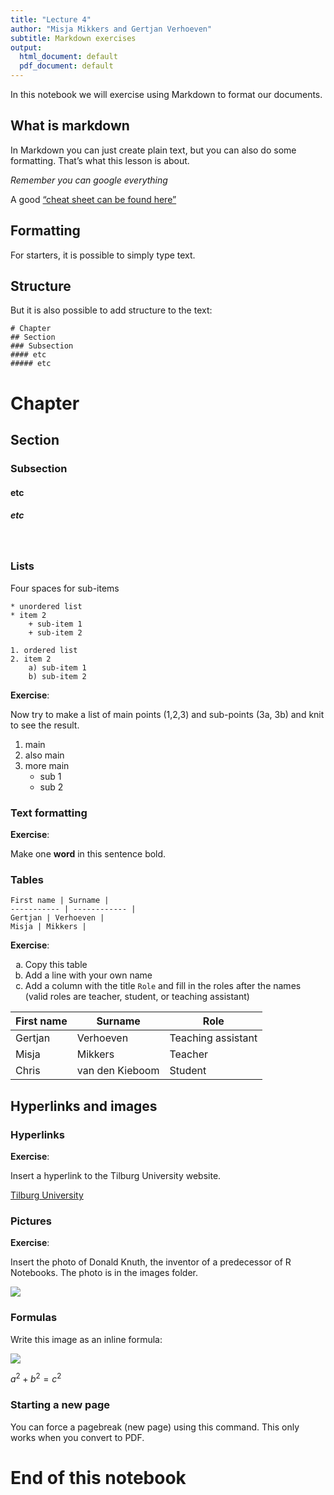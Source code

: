 ```yaml
---
title: "Lecture 4"
author: "Misja Mikkers and Gertjan Verhoeven"
subtitle: Markdown exercises
output:
  html_document: default
  pdf_document: default
---
```


In this notebook we will exercise using Markdown to format our documents.

## What is markdown

In Markdown you can just create plain text, but you can also do some formatting. That's what this lesson is about.

*Remember you can google everything*

A good ["cheat sheet can be found here"](https://raw.githubusercontent.com/rstudio/cheatsheets/master/rmarkdown-2.0.pdf)


## Formatting

For starters, it is possible to simply type text.

## Structure

But it is also possible to add structure to the text:

```
# Chapter
## Section
### Subsection
#### etc
##### etc
```

# Chapter
## Section
### Subsection
#### etc
##### etc

<br>

### Lists

Four spaces for sub-items

```
* unordered list 
* item 2
    + sub-item 1
    + sub-item 2
  
1. ordered list
2. item 2
    a) sub-item 1
    b) sub-item 2
```

**Exercise**:

Now try to make a list of main points (1,2,3) and sub-points (3a, 3b) and knit to see the result.

1. main
2. also main
3. more main
    + sub 1
    + sub 2

### Text formatting

**Exercise**:

Make one **word** in this sentence bold.


### Tables

```
First name | Surname |
----------- | ------------ |
Gertjan | Verhoeven |
Misja | Mikkers |
```

**Exercise**:

a. Copy this table
b. Add a line with your own name
c. Add a column with the title `Role` and fill in the roles after the names (valid roles are teacher, student, or teaching assistant)

First name | Surname | Role |
----------- | ------------ | ------------ |
Gertjan | Verhoeven | Teaching assistant |
Misja | Mikkers | Teacher |
Chris | van den Kieboom | Student |

## Hyperlinks and images

### Hyperlinks


**Exercise**:

Insert a hyperlink to the Tilburg University website.

[Tilburg University](https://www.tilburguniversity.edu)

### Pictures

**Exercise**:

Insert the photo of Donald Knuth, the inventor of a predecessor of R Notebooks. The photo is in the images folder.

![](./images/knuth.jpeg)

### Formulas

Write this image as an inline formula:

![](images/formula.png)

$a^2 + b^2 = c^2$

### Starting a new page

You can force a pagebreak (new page) using this command.
This only works when you convert to PDF.

\newpage

# End of this notebook
